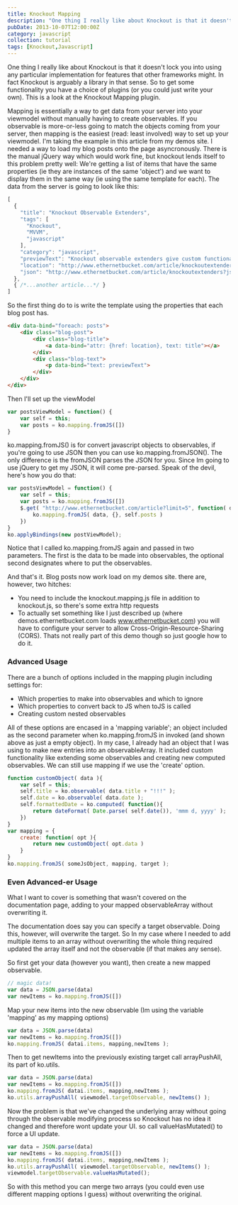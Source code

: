 ```yaml
---
title: Knockout Mapping
description: "One thing I really like about Knockout is that it doesn't lock you into using any particular implementation for features that other frameworks might. In fact Knockout is arguably a library in that sense. So to get some functionality you have a choice of plugins (or you could just write your own). This is a look at the Knockout Mapping plugin."
pubDate: 2013-10-07T12:00:00Z
category: javascript
collection: tutorial
tags: [Knockout,Javascript]
---
```


One thing I really like about Knockout is that it doesn't lock you into using any particular implementation for features that other frameworks might. In fact Knockout is arguably a library in that sense. So to get some functionality you have a choice of plugins (or you could just write your own). This is a look at the Knockout Mapping plugin.

Mapping is essentially a way to get data from your server into your viewmodel without manually having to create observables. If you observable is more-or-less going to match the objects coming from your server, then mapping is the easiest (read: least involved) way to set up your viewmodel. I'm taking the example in this article from my demos site. I needed a way to load my blog posts onto the page asyncronously. There is the manual jQuery way which would work fine, but knockout lends itself to this problem pretty well: We're getting a list of items that have the same properties (ie they are instances of the same 'object') and we want to display them in the same way (ie using the same template for each). The data from the server is going to look like this:

```javascript
[
  {
    "title": "Knockout Observable Extenders",
    "tags": [
      "Knockout",
      "MVVM",
      "javascript"
    ],
    "category": "javascript",
    "previewText": "Knockout observable extenders give custom functionality to observables. nuff said. No need to sell you on how useful that is. I'll just show how I used extenders in a recent project and how to keep your staplers red.\n",
    "location": "http://www.ethernetbucket.com/article/knockoutextenders",
    "json": "http://www.ethernetbucket.com/article/knockoutextenders?json=true"
  },
  { /*...another article...*/ }
]
```

So the first thing do to is write the template using the properties that each blog post has. 

```html
<div data-bind="foreach: posts">
    <div class="blog-post">
        <div class="blog-title">
            <a data-bind="attr: {href: location}, text: title"></a>
        </div>
        <div class="blog-text">
            <p data-bind="text: previewText">
        </div>
    </div>
</div>
```

Then I'll set up the viewModel

```javascript
var postsViewModel = function() {
    var self = this;
    var posts = ko.mapping.fromJS([])
}
```

ko.mapping.fromJS() is for convert javascript objects to observables, if you're going to use JSON then you can use ko.mapping.fromJSON(). The only difference is the fromJSON parses the JSON for you. Since Im going to use jQuery to get my JSON, it will come pre-parsed. Speak of the devil, here's how you do that:

```javascript
var postsViewModel = function() {
    var self = this;
    var posts = ko.mapping.fromJS([])
    $.get( "http://www.ethernetbucket.com/article?limit=5", function( data ) {
        ko.mapping.fromJS( data, {}, self.posts )
    })
}
ko.applyBindings(new postViewModel);
```

Notice that I called ko.mapping.fromJS again and passed in two parameters. The first is the data to be made into observables, the optional second designates where to put the observables. 

And that's it. Blog posts now work load on my demos site. there are, however, two hitches: 

*    You need to include the knockout.mapping.js file in addition to knockout.js, so there's some extra http requests
*    To actually set something like I just described up (where demos.ethernetbucket.com loads www.ethernetbucket.com) you will have to configure your server to allow Cross-Origin-Resource-Sharing (CORS). Thats not really part of this demo though so just google how to do it.

### Advanced Usage

There are a bunch of options included in the mapping plugin including settings for:

*    Which properties to make into observables and which to ignore
*    Which properties to convert back to JS when toJS is called
*    Creating custom nested observables

All of these options are encased in a 'mapping variable'; an object included as the second parameter when ko.mapping.fromJS in invoked (and shown above as just a empty object). In my case, I already had an object that I was using to make new entries into an observableArray. It included custom functionality like extending some observables and creating new computed observables. We can still use mapping if we use the 'create' option.

```javascript
function customObject( data ){
    var self = this;
    self.title = ko.observable( data.title + "!!!" );
    self.date = ko.observable( data.date );
    self.formattedDate = ko.computed( function(){
        return dateFormat( Date.parse( self.date()), 'mmm d, yyyy' );
    })
}
var mapping = {
    create: function( opt ){
        return new customObject( opt.data )
    }
}
ko.mapping.fromJS( someJsObject, mapping, target ); 
```

### Even Advanced-er Usage

What I want to cover is something that wasn't covered on the documentation page, adding to your mapped observableArray without overwriting it.

The documentation does say you can specify a target observable. Doing this, however, will overwrite the target. So In my case where I needed to add multiple items to an array without overwriting the whole thing required updated the array itself and not the observable (if that makes any sense). 

So first get your data (however you want), then create a new mapped observable.

```javascript
// magic data!
var data = JSON.parse(data)
var newItems = ko.mapping.fromJS([])
```

Map your new items into the new observable (Im using the variable 'mapping' as my mapping options)

```javascript
var data = JSON.parse(data)
var newItems = ko.mapping.fromJS([])
ko.mapping.fromJS( datai.items, mapping,newItems );
```

Then to get newItems into the previously existing target call arrayPushAll, its part of ko.utils.

```javascript
var data = JSON.parse(data)
var newItems = ko.mapping.fromJS([])
ko.mapping.fromJS( datai.items, mapping,newItems );
ko.utils.arrayPushAll( viewmodel.targetObservable, newItems() );
```

Now the problem is that we've changed the underlying array without going through the observable modifying process so Knockout has no idea it changed and therefore wont update your UI. so call valueHasMutated() to force a UI update.

```javascript
var data = JSON.parse(data)
var newItems = ko.mapping.fromJS([])
ko.mapping.fromJS( datai.items, mapping,newItems );
ko.utils.arrayPushAll( viewmodel.targetObservable, newItems() );
viewmodel.targetObservable.valueHasMutated();
```

So with this method you can merge two arrays (you could even use different mapping options I guess) without overwriting the original. 
